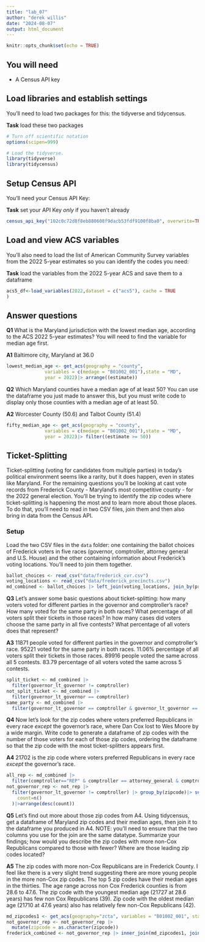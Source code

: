 ```yaml
---
title: "lab_07"
author: "derek willis"
date: "2024-08-07"
output: html_document
---
```


```r
knitr::opts_chunk$set(echo = TRUE)
```

## You will need

-   A Census API key

## Load libraries and establish settings

You'll need to load two packages for this: the tidyverse and tidycensus.

**Task** load these two packages

```r
# Turn off scientific notation
options(scipen=999)

# Load the tidyverse.
library(tidyverse)
library(tidycensus)
```

## Setup Census API

You'll need your Census API Key:

**Task** set your API Key *only* if you haven't already

```r
census_api_key("102c0c72d8f8eb880608f9dacb53fdf9100f8ba0", overwrite=TRUE)
```

## Load and view ACS variables

You'll also need to load the list of American Community Survey variables from the 2022 5-year estimates so you can identify the codes you need:

**Task** load the variables from the 2022 5-year ACS and save them to a dataframe

```r
acs5_df<-load_variables(2022,dataset = c("acs5"), cache = TRUE
)
```

## Answer questions

**Q1** What is the Maryland jurisdiction with the lowest median age, according to the ACS 2022 5-year estimates? You will need to find the variable for median age first.

**A1** Baltimore city, Maryland at 36.0


```r
lowest_median_age <- get_acs(geography = "county",
              variables = c(medage = "B01002_001"),state = "MD",
              year = 2022)|> arrange((estimate))
```

**Q2** Which Maryland counties have a median age of at least 50? You can use the dataframe you just made to answer this, but you must write code to display only those counties with a median age of at least 50.

**A2** Worcester County (50.6)  and Talbot County (51.4)

```r
fifty_median_age <- get_acs(geography = "county",
              variables = c(medage = "B01002_001"),state = "MD",
              year = 2022)|> filter((estimate >= 50))
```

## Ticket-Splitting

Ticket-splitting (voting for candidates from multiple parties) in today's political environment seems like a rarity, but it does happen, even in states like Maryland. For the remaining questions you'll be looking at cast vote records from Frederick County - Maryland's most competitive county - for the 2022 general election. You'll be trying to identify the zip codes where ticket-splitting is happening the most and to learn more about those places. To do that, you'll need to read in two CSV files, join them and then also bring in data from the Census API.

### Setup

Load the two CSV files in the `data` folder: one containing the ballot choices of Frederick voters in five races (governor, comptroller, attorney general and U.S. House) and the other containing information about Frederick's voting locations. You'll need to join them together.

```r
ballot_choices <- read_csv("data/frederick_cvr.csv")
voting_locations <- read_csv("data/frederick_precincts.csv")
md_combined <- ballot_choices |> left_join(voting_locations, join_by(precinct))
```

**Q3** Let's answer some basic questions about ticket-splitting: how many voters voted for different parties in the governor and comptroller's race? How many voted for the same party in both races? What percentage of all voters split their tickets in those races? In how many cases did voters choose the same party in all five contests? What percentage of all voters does that represent?

**A3** 11871 people voted for different parties in the governor and comptroller's race. 95221 voted for the same party in both races. 11.06% percentage of all voters split their tickets in those races. 89916 people voted the same across all 5 contests. 83.79 percentage of all voters voted the same across 5 contests. 

```r
split_ticket <- md_combined |>
  filter(governor_lt_governor != comptroller)
not_split_ticket <- md_combined |>
  filter(governor_lt_governor == comptroller)
same_party <- md_combined |>
  filter(governor_lt_governor == comptroller & governor_lt_governor == attorney_general & governor_lt_governor == u_s_senator & governor_lt_governor==representative_in_congress_6)
```

**Q4** Now let's look for the zip codes where voters preferred Republicans in every race *except* the governor's race, where Dan Cox lost to Wes Moore by a wide margin. Write code to generate a dataframe of zip codes with the number of those voters for each of those zip codes, ordering the dataframe so that the zip code with the most ticket-splitters appears first.

**A4** 21702 is the zip code where voters preferred Republicans in every race *except* the governor's race. 

```r
all_rep <- md_combined |>
  filter(comptroller=="REP" & comptroller == attorney_general & comptroller == u_s_senator & comptroller==representative_in_congress_6)
not_governor_rep <- not_rep |>
  filter(governor_lt_governor != comptroller) |> group_by(zipcode)|> summarise(
    count=n()
  )|>arrange(desc(count))
```

**Q5** Let's find out more about those zip codes from A4. Using tidycensus, get a dataframe of Maryland zip codes and their median ages, then join it to the dataframe you produced in A4. NOTE: you'll need to ensure that the two columns you use for the join are the same datatype. Summarize your findings; how would you describe the zip codes with more non-Cox Republicans compared to those with fewer? Where are those leading zip codes located?

**A5** The zip codes with more non-Cox Republicans are in Frederick County. I feel like there is a very slight trend suggesting there are more young people in the more non-Cox zip codes. The top 5 zip codes have their median ages in the thirties. The age range across non Cox Frederick counties is from 28.6 to 47.6. The zip code with the youngest median age (21727 at 28.6 years) has few non Cox Republicans (39). Zip code with the oldest median age (21710 at 47.6 years) also has relatively few non-Cox Republicans (42).

```r
md_zipcodes1 <- get_acs(geography="zcta", variables = "B01002_001", state='MD',year=2019) |> rename(zipcode=GEOID)
not_governor_rep <- not_governor_rep |> 
  mutate(zipcode = as.character(zipcode))
frederick_combined <- not_governor_rep |> inner_join(md_zipcodes1, join_by(zipcode))

```
